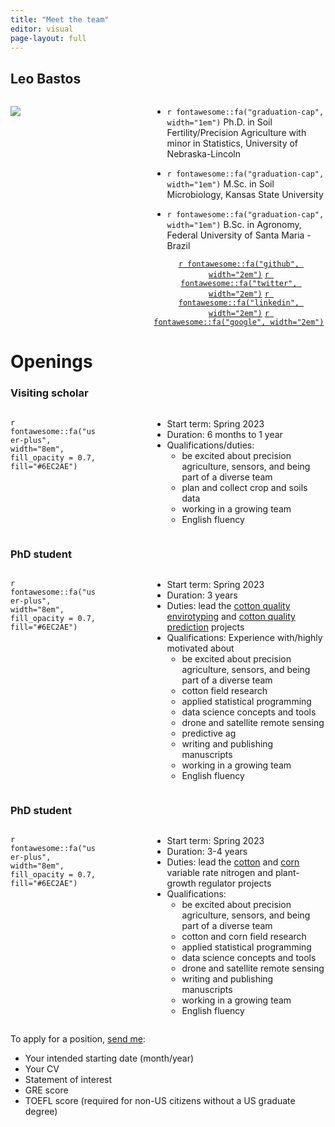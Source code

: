 ```yaml
---
title: "Meet the team"
editor: visual
page-layout: full
---
```


## Leo Bastos

::: columns
::: {.column width="30%"}
![](Bastos-round-BW.png)
:::

::: {.column width="10%"}
:::

::: {.column width="60%"}
-   `r fontawesome::fa("graduation-cap", width="1em")` Ph.D. in Soil Fertility/Precision Agriculture with minor in Statistics, University of Nebraska-Lincoln

-   `r fontawesome::fa("graduation-cap", width="1em")` M.Sc. in Soil Microbiology, Kansas State University

-   `r fontawesome::fa("graduation-cap", width="1em")` B.Sc. in Agronomy, Federal University of Santa Maria - Brazil

<center>[`r fontawesome::fa("github", width="2em")`](https://github.com/leombastos) [`r fontawesome::fa("twitter", width="2em")`](https://twitter.com/leoNitrogen) [`r fontawesome::fa("linkedin", width="2em")`](https://www.linkedin.com/in/leonardo-m-bastos-b4b35510b/) [`r fontawesome::fa("google", width="2em")`](https://scholar.google.com/citations?hl=en&user=vFZqRRsAAAAJ)</center>
:::
:::

# Openings

### Visiting scholar

::: columns
::: {.column width="30%"}
`r fontawesome::fa("user-plus", width="8em", fill_opacity = 0.7, fill="#6EC2AE")`
:::

::: {.column width="10%"}
:::

::: {.column width="60%"}
-   Start term: Spring 2023
-   Duration: 6 months to 1 year
-   Qualifications/duties:
    -   be excited about precision agriculture, sensors, and being part of a diverse team
    -   plan and collect crop and soils data
    -   working in a growing team
    -   English fluency
:::
:::

### PhD student

::: columns
::: {.column width="30%"}
`r fontawesome::fa("user-plus", width="8em", fill_opacity = 0.7, fill="#6EC2AE")`
:::

::: {.column width="10%"}
:::

::: {.column width="60%"}
-   Start term: Spring 2023
-   Duration: 3 years
-   Duties: lead the [cotton quality envirotyping](/projects/01-cottongem) and [cotton quality prediction](/projects/02-cottonqualpred) projects
-   Qualifications: Experience with/highly motivated about
    -   be excited about precision agriculture, sensors, and being part of a diverse team
    -   cotton field research
    -   applied statistical programming
    -   data science concepts and tools
    -   drone and satellite remote sensing
    -   predictive ag
    -   writing and publishing manuscripts
    -   working in a growing team
    -   English fluency
:::
:::

### PhD student

::: columns
::: {.column width="30%"}
`r fontawesome::fa("user-plus", width="8em", fill_opacity = 0.7, fill="#6EC2AE")`
:::

::: {.column width="10%"}
:::

::: {.column width="60%"}
-   Start term: Spring 2023
-   Duration: 3-4 years
-   Duties: lead the [cotton](/projects/03-cottonvr) and [corn](/projects/04-cornvrn) variable rate nitrogen and plant-growth regulator projects
-   Qualifications:
    -   be excited about precision agriculture, sensors, and being part of a diverse team
    -   cotton and corn field research
    -   applied statistical programming
    -   data science concepts and tools
    -   drone and satellite remote sensing
    -   writing and publishing manuscripts
    -   working in a growing team
    -   English fluency
:::
:::

To apply for a position, [send me](mailto:lmbastos@uga.edu):

-   Your intended starting date (month/year)
-   Your CV
-   Statement of interest
-   GRE score
-   TOEFL score (required for non-US citizens without a US graduate degree)

